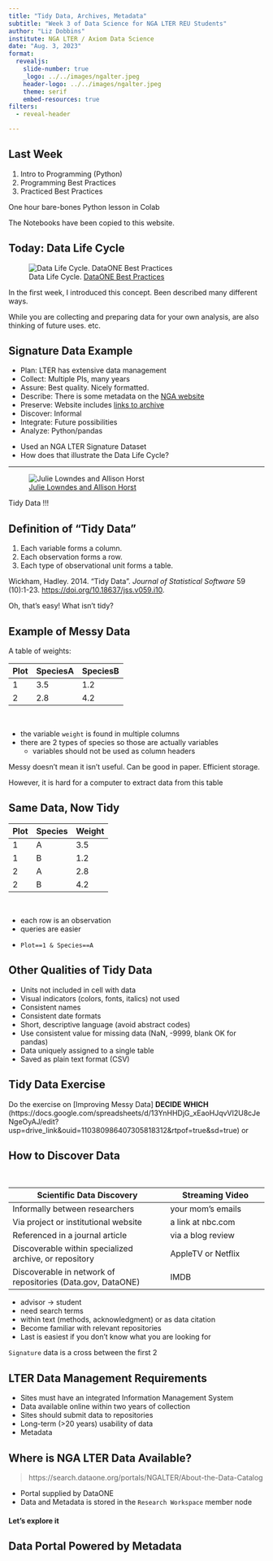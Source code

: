 ```yaml
---
title: "Tidy Data, Archives, Metadata"
subtitle: "Week 3 of Data Science for NGA LTER REU Students"
author: "Liz Dobbins"
institute: NGA LTER / Axiom Data Science
date: "Aug. 3, 2023"
format:
  revealjs:
    slide-number: true
    _logo: ../../images/ngalter.jpeg
    header-logo: ../../images/ngalter.jpeg
    theme: serif
    embed-resources: true
filters:
  - reveal-header

---
```


## Last Week

::: {.incremental}
1. Intro to Programming (Python)
2. Programming Best Practices
3. Practiced Best Practices
:::

::: {.notes}
One hour bare-bones Python lesson in Colab

The Notebooks have been copied to this website.
:::

## Today: Data Life Cycle

![Data Life Cycle. [DataONE Best Practices](https://dataoneorg.github.io/Education/bestpractices/)](images/dataone_data_life_cycle.png)


::: {.notes}
In the first week, I introduced this concept. Been described many different ways.

While you are collecting and preparing data for your own analysis, are also thinking of future uses. etc.
:::


## Signature Data Example

* Plan: LTER has extensive data management
* Collect: Multiple PIs, many years
* Assure: Best quality. Nicely formatted.
* Describe: There is some metadata on the [NGA website](https://nga.lternet.edu/data-overview/signature-datasets/)
* Preserve: Website includes [links to archive](https://search.dataone.org/portals/NGALTER/Data)
* Discover: Informal
* Integrate: Future possibilities
* Analyze: Python/pandas

::: {.notes}
* Used an NGA LTER Signature Dataset
* How does that illustrate the Data Life Cycle?
:::


---

![[Julie Lowndes and Allison Horst](https://openscapes.org/blog/2020-10-12-tidy-data/)](https://openscapes.org/img/blog/tidydata/tidydata_2.jpg)

::: {.notes}
Tidy Data !!!
:::

## Definition of "Tidy Data"

1. Each variable forms a column.
2. Each observation forms a row.
3. Each type of observational unit forms a table.

Wickham, Hadley. 2014. “Tidy Data”. *Journal of Statistical Software* 59 (10):1-23. [https://doi.org/10.18637/jss.v059.i10](https://doi.org/10.18637/jss.v059.i10).

::: {.notes}
Oh, that's easy! What isn't tidy?
:::

## Example of Messy Data

A table of weights:

|Plot | SpeciesA | SpeciesB |
|-----|----------|----------|
|1 | 3.5 | 1.2 |
|2 | 2.8 | 4.2 |

<br />

* the variable `weight` is found in multiple columns
* there are 2 types of species so those are actually variables
  * variables should not be used as column headers

::: {.notes}
Messy doesn't mean it isn't useful. Can be good in paper. Efficient storage.

However, it is hard for a computer to extract data from this table
:::

## Same Data, Now Tidy

|Plot | Species | Weight  |
|-----|---------|---------|
| 1 | A | 3.5 |
| 1 | B | 1.2 |
| 2 | A | 2.8 |
| 2 | B | 4.2 |

<br />

* each row is an observation
* queries are easier

::: {.notes}
* `Plot==1 & Species==A`
:::


## Other Qualities of Tidy Data

* Units not included in cell with data
* Visual indicators (colors, fonts, italics) not used
* Consistent names
* Consistent date formats
* Short, descriptive language (avoid abstract codes)
* Use consistent value for missing data (NaN, -9999, blank OK for pandas)
* Data uniquely assigned to a single table
* Saved as plain text format (CSV)


## Tidy Data Exercise

Do the exercise on [Improving Messy Data]  **DECIDE WHICH** 
(https://docs.google.com/spreadsheets/d/13YnHHDjG_xEaoHJqvVI2U8cJeNgeOyAJ/edit?usp=drive_link&ouid=110380986407305818312&rtpof=true&sd=true)
or 


## How to Discover Data

<br />

| Scientific Data Discovery | Streaming Video |
|---------------------------|-----------------|
Informally between researchers | your mom's emails |
Via project or institutional website | a link at nbc.com |
Referenced in a journal article | via a blog review |
Discoverable within specialized archive, or repository | AppleTV or Netflix |
Discoverable in network of repositories (Data.gov, DataONE) |   IMDB |



::: {.notes}
* advisor -> student
* need search terms
* within text (methods, acknowledgment) or as data citation
* Become familiar with relevant repositories
* Last is easiest if you don't know what you are looking for

`Signature` data is a cross between the first 2


:::


## LTER Data Management Requirements

* Sites must have an integrated Information Management System
* Data available online within two years of collection
* Sites should submit data to repositories
* Long-term (>20 years) usability of data
* Metadata

## Where is NGA LTER Data Available?

> https://search.dataone.org/portals/NGALTER/About-the-Data-Catalog

* Portal supplied by DataONE
* Data and Metadata is stored in the `Research Workspace` member node

#### Let's explore it


## Data Portal Powered by Metadata


